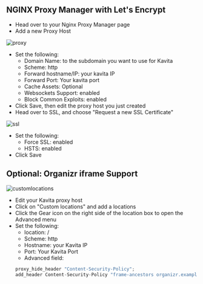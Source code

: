 ## NGINX Proxy Manager with Let's Encrypt

* Head over to your Nginx Proxy Manager page 
* Add a new Proxy Host

![proxy](../../../public/installation/remote-access/proxy.png "The proxy host settings")

* Set the following:
  * Domain Name: to the subdomain you want to use for Kavita
  * Scheme: http
  * Forward hostname/IP: your kavita IP 
  * Forward Port: Your kavita port
  * Cache Assets: Optional
  * Websockets Support: enabled
  * Block Common Exploits: enabled
* Click Save, then edit the proxy host you just created
* Head over to SSL, and choose "Request a new SSL Certificate"

![ssl](../../../public/installation/remote-access/ssl.png "Requesting a new SSL Certificate")

* Set the following:
  * Force SSL: enabled
  * HSTS: enabled
* Click Save

## Optional: Organizr iframe Support

![customlocations](../../../public/installation/remote-access/customlocations.png "Custom Location settings for integrating with Organizr")
* Edit your Kavita proxy host
* Click on "Custom locations" and add a locations
* Click the Gear icon on the right side of the location box to open the Advanced menu
* Set the following:
  * location: /
  * Scheme: http
  * Hostname: your Kavita IP
  * Port: Your Kavita Port
  * Advanced field: 
  ```js copy
  proxy_hide_header "Content-Security-Policy";
  add_header Content-Security-Policy "frame-ancestors organizr.example.com;"; 
  ```
